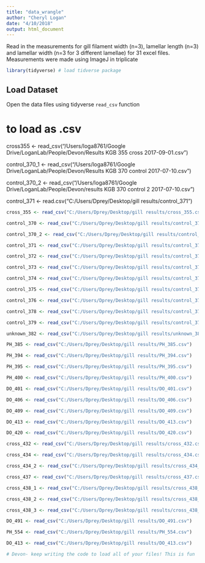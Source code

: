 ```yaml
---
title: "data_wrangle"
author: "Cheryl Logan"
date: "4/10/2018"
output: html_document
---
```


Read in the measurements for gill filament width (n=3), lamellar length (n=3) and lamellar width (n=3 for 3 different lamellae) for 31 excel files. Measurements were made using ImageJ in triplicate

```r
library(tidyverse) # load tidverse package
```

## Load Dataset
Open the data files using tidyverse `read_csv` function

# to load as .csv
cross355 <- read_csv("/Users/loga8761/Google Drive/LoganLab/People/Devon/Results KGB 355 cross 2017-09-01.csv")

control_370_1 <- read_csv("/Users/loga8761/Google Drive/LoganLab/People/Devon/Results KGB 370 control 2017-07-10.csv")

control_370_2 <- read_csv("/Users/loga8761/Google Drive/LoganLab/People/Devon/results KGB 370 control 2 2017-07-10.csv")

control_371 <- read.csv("C:/Users/Dprey/Desktop/gill results/control_371")
```r


cross_355 <- read_csv("C:/Users/Dprey/Desktop/gill results/cross_355.csv")

control_370 <- read_csv("C:/Users/Dprey/Desktop/gill results/control_370.csv")

control_370_2 <- read_csv("C:/Users/Dprey/Desktop/gill results/control_370_2.csv")

control_371 <- read_csv("C:/Users/Dprey/Desktop/gill results/control_371.csv")

control_372 <- read_csv("C:/Users/Dprey/Desktop/gill results/control_372.csv")

control_373 <- read_csv("C:/Users/Dprey/Desktop/gill results/control_373.csv")

control_374 <- read_csv("C:/Users/Dprey/Desktop/gill results/control_374.csv")

control_375 <- read_csv("C:/Users/Dprey/Desktop/gill results/control_375.csv")

control_376 <- read_csv("C:/Users/Dprey/Desktop/gill results/control_376.csv")

control_378 <- read_csv("C:/Users/Dprey/Desktop/gill results/control_378.csv")

control_379 <- read_csv("C:/Users/Dprey/Desktop/gill results/control_379.csv")

unknown_382 <- read_csv("C:/Users/Dprey/Desktop/gill results/unknown_382.csv")

PH_385 <- read_csv("C:/Users/Dprey/Desktop/gill results/PH_385.csv")

PH_394 <- read_csv("C:/Users/Dprey/Desktop/gill results/PH_394.csv")

PH_395 <- read_csv("C:/Users/Dprey/Desktop/gill results/PH_395.csv")

PH_400 <- read_csv("C:/Users/Dprey/Desktop/gill results/PH_400.csv")

DO_401 <- read_csv("C:/Users/Dprey/Desktop/gill results/DO_401.csv")

DO_406 <- read_csv("C:/Users/Dprey/Desktop/gill results/DO_406.csv")

DO_409 <- read_csv("C:/Users/Dprey/Desktop/gill results/DO_409.csv")

DO_413 <- read_csv("C:/Users/Dprey/Desktop/gill results/DO_413.csv")

DO_420 <- read_csv("C:/Users/Dprey/Desktop/gill results/DO_420.csv")

cross_432 <- read_csv("C:/Users/Dprey/Desktop/gill results/cross_432.csv")

cross_434 <- read_csv("C:/Users/Dprey/Desktop/gill results/cross_434.csv")

cross_434_2 <- read_csv("C:/Users/Dprey/Desktop/gill results/cross_434_2.csv")

cross_437 <- read_csv("C:/Users/Dprey/Desktop/gill results/cross_437.csv")

cross_438_1 <- read_csv("C:/Users/Dprey/Desktop/gill results/cross_438_1.csv")

cross_438_2 <- read_csv("C:/Users/Dprey/Desktop/gill results/cross_438_2.csv")

cross_438_3 <- read_csv("C:/Users/Dprey/Desktop/gill results/cross_438_3.csv")

DO_491 <- read_csv("C:/Users/Dprey/Desktop/gill results/DO_491.csv")

PH_554 <- read_csv("C:/Users/Dprey/Desktop/gill results/PH_554.csv")

DO_413 <- read_csv("C:/Users/Dprey/Desktop/gill results/DO_413.csv")

# Devon- keep writing the code to load all of your files! This is fun
```